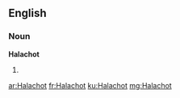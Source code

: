 ==English==

===Noun===
'''Halachot'''

# {{plural of|[[Halacha]]}}

[[ar:Halachot]]
[[fr:Halachot]]
[[ku:Halachot]]
[[mg:Halachot]]